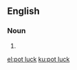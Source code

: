 ==English==

===Noun===
{{en-noun|head=[[pot]] [[luck]]}}

# {{alternative spelling of|potluck|lang=en}}

[[el:pot luck]]
[[ku:pot luck]]